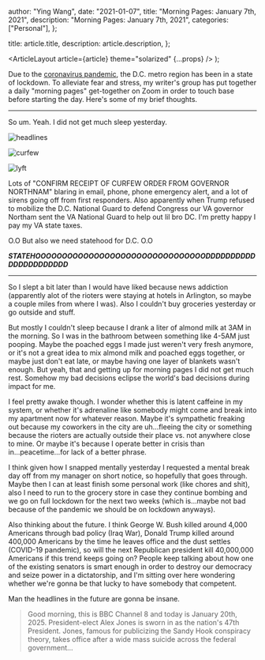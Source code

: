 
  author: "Ying Wang",
  date: "2021-01-07",
  title: "Morning Pages: January 7th, 2021",
  description: "Morning Pages: January 7th, 2021",
  categories: ["Personal"],
};

  title: article.title,
  description: article.description,
};

  <ArticleLayout article={article} theme="solarized" {...props} />
);

Due to the [coronavirus
pandemic](https://en.wikipedia.org/wiki/2019-20_coronavirus_pandemic), the D.C.
metro region has been in a state of lockdown. To alleviate fear and stress, my
writer's group has put together a daily "morning pages" get-together on Zoom in
order to touch base before starting the day. Here's some of my brief thoughts.

---

So um. Yeah. I did not get much sleep yesterday.

![headlines](/img/posts/2021/01/07/headlines.png)

![curfew](/img/posts/2021/01/07/ios_1.png)

![lyft](/img/posts/2021/01/07/ios_2.png)

Lots of "CONFIRM RECEIPT OF CURFEW ORDER FROM GOVERNOR NORTHNAM" blaring in
email, phone, phone emergency alert, and a lot of sirens going off from first
responders. Also apparently when Trump refused to mobilize the D.C. National
Guard to defend Congress our VA governor Northam sent the VA National Guard to
help out lil bro DC. I'm pretty happy I pay my VA state taxes.

O.O But also we need statehood for D.C. O.O

**_STATEHOOOOOOOOOOOOOOOOOOOOOOOOOOOOOOOODDDDDDDDDDDDDDDDDDDDDD_**

---

So I slept a bit later than I would have liked because news addiction
(apparently alot of the rioters were staying at hotels in Arlington, so maybe a
couple miles from where I was). Also I couldn't buy groceries yesterday or go
outside and stuff.

But mostly I couldn't sleep because I drank a liter of almond milk at 3AM in the
morning. So I was in the bathroom between something like 4-5AM just pooping.
Maybe the poached eggs I made just weren't very fresh anymore, or it's not a
great idea to mix almond milk and poached eggs together, or maybe just don't eat
late, or maybe having one layer of blankets wasn't enough. But yeah, that and
getting up for morning pages I did not get much rest. Somehow my bad decisions
eclipse the world's bad decisions during impact for me.

I feel pretty awake though. I wonder whether this is latent caffeine in my
system, or whether it's adrenaline like somebody might come and break into my
apartment now for whatever reason. Maybe it's sympathetic freaking out because
my coworkers in the city are uh...fleeing the city or something because the
rioters are actually outside their place vs. not anywhere close to mine. Or
maybe it's because I operate better in crisis than in...peacetime...for lack of
a better phrase.

I think given how I snapped mentally yesterday I requested a mental break day
off from my manager on short notice, so hopefully that goes through. Maybe then
I can at least finish some personal work (like chores and shit), also I need to
run to the grocery store in case they continue bombing and we go on full
lockdown for the next two weeks (which is...maybe not bad because of the
pandemic we should be on lockdown anyways).

Also thinking about the future. I think George W. Bush killed around 4,000
Americans through bad policy (Iraq War), Donald Trump killed around 400,000
Americans by the time he leaves office and the dust settles (COVID-19 pandemic),
so will the next Republican president kill 40,000,000 Americans if this trend
keeps going on? People keep talking about how one of the existing senators is
smart enough in order to destroy our democracy and seize power in a
dictatorship, and I'm sitting over here wondering whether we're gonna be that
lucky to have somebody that competent.

Man the headlines in the future are gonna be insane.

> Good morning, this is BBC Channel 8 and today is January 20th, 2025.
> President-elect Alex Jones is sworn in as the nation's 47th President. Jones,
> famous for publicizing the Sandy Hook conspiracy theory, takes office after a
> wide mass suicide across the federal government...
